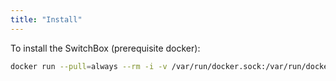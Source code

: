 ```yaml
---
title: "Install"
---
```


To install the SwitchBox (prerequisite docker):

```bash
docker run --pull=always --rm -i -v /var/run/docker.sock:/var/run/docker.sock:rw ghcr.io/msda
```